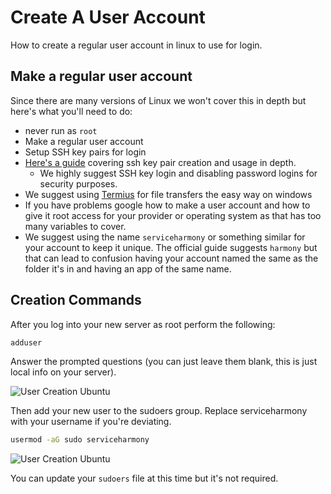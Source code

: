 # Create A User Account
How to create a regular user account in linux to use for login.

## Make a regular user account
Since there are many versions of Linux we won't cover this in depth but here's what you'll need to do:
- never run as `root`
- Make a regular user account
- Setup SSH key pairs for login
- [Here's a guide](https://www.linuxbabe.com/linux-server/setup-passwordless-ssh-login) covering ssh key pair creation and usage in depth.
    - We highly suggest SSH key login and disabling password logins for security purposes.
- We suggest using [Termius](/companion/new/tools#termius) for file transfers the easy way on windows
- If you have problems google how to make a user account and how to give it root access for your provider or operating system as that has too many variables to cover.
- We suggest using the name `serviceharmony` or something similar for your account to keep it unique. The official guide suggests `harmony` but that can lead to confusion having your account named the same as the folder it's in and having an app of the same name.

## Creation Commands
After you log into your new server as root perform the following:
```bash
adduser
```

Answer the prompted questions (you can just leave them blank, this is just local info on your server).

![User Creation Ubuntu](/new_user_1.png)

Then add your new user to the sudoers group. Replace serviceharmony with your username if you're deviating. 

```bash
usermod -aG sudo serviceharmony
```

![User Creation Ubuntu](/new_user_2.png)

You can update your `sudoers` file at this time but it's not required. 